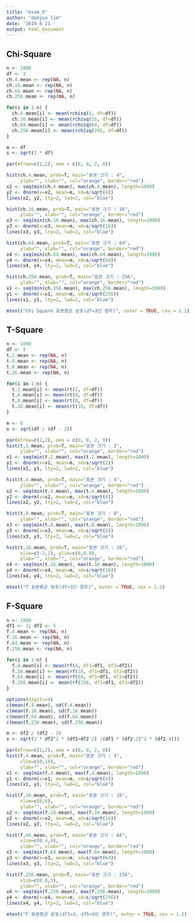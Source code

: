 ```yaml
---
title: "exam_9"
author: "dokyun lim"
date: '2019 6 21 '
output: html_document
---
```


## Chi-Square

```r
n <- 1000
df <- 3
ch.4.mean <- rep(NA, n)
ch.16.mean <- rep(NA, n)
ch.64.mean <- rep(NA, n)
ch.256.mean <- rep(NA, n)

for(i in 1:n) {
  ch.4.mean[i] <- mean(rchisq(4, df=df))
  ch.16.mean[i] <- mean(rchisq(16, df=df))
  ch.64.mean[i] <- mean(rchisq(64, df=df))
  ch.256.mean[i] <- mean(rchisq(256, df=df))
}

m <- df
s <- sqrt(2 * df)

par(mfrow=c(2,2), oma = c(0, 0, 2, 0))

hist(ch.4.mean, prob=T, main="표본 크기 : 4", 
     ylab="", xlab="", col="orange", border="red")
x2 <- seq(min(ch.4.mean), max(ch.4.mean), length=1000)
y2 <- dnorm(x=x2, mean=m, sd=s/sqrt(4))
lines(x2, y2, lty=2, lwd=2, col="blue")

hist(ch.16.mean, prob=T, main="표본 크기 : 16", 
     ylab="", xlab="", col="orange", border="red")
x3 <- seq(min(ch.16.mean), max(ch.16.mean), length=1000)
y3 <- dnorm(x=x3, mean=m, sd=s/sqrt(16))
lines(x3, y3, lty=2, lwd=2, col="blue")

hist(ch.64.mean, prob=T, main="표본 크기 : 64", 
     ylab="", xlab="", col="orange", border="red")
x4 <- seq(min(ch.64.mean), max(ch.64.mean), length=1000)
y4 <- dnorm(x=x4, mean=m, sd=s/sqrt(64))
lines(x4, y4, lty=2, lwd=2, col="blue")

hist(ch.256.mean, prob=T, main="표본 크기 : 256", 
     ylab="", xlab="", col="orange", border="red")
x1 <- seq(min(ch.256.mean), max(ch.256.mean), length=1000)
y1 <- dnorm(x=x1, mean=m, sd=s/sqrt(256))
lines(x1, y1, lty=2, lwd=2, col="blue")

mtext("Chi Square 표본평균 분포(df=3인 경우)", outer = TRUE, cex = 1.2)
```

## T-Square

```r
n <- 1000
df <- 3
t.2.mean <- rep(NA, n)
t.4.mean <- rep(NA, n)
t.8.mean <- rep(NA, n)
t.16.mean <- rep(NA, n)

for(i in 1:n) {
  t.2.mean[i] <- mean(rt(2, df=df))
  t.4.mean[i] <- mean(rt(4, df=df))
  t.8.mean[i] <- mean(rt(8, df=df))
  t.16.mean[i] <- mean(rt(16, df=df))
}

m <- 0
s <- sqrt(df / (df - 2))

par(mfrow=c(2,2), oma = c(0, 0, 2, 0))
hist(t.2.mean, prob=T, main="표본 크기 : 2", 
     ylab="", xlab="", col="orange", border="red")
x1 <- seq(min(t.2.mean), max(t.2.mean), length=1000)
y1 <- dnorm(x=x1, mean=m, sd=s/sqrt(2))
lines(x1, y1, lty=2, lwd=2, col="blue")

hist(t.4.mean, prob=T, main="표본 크기 : 4", 
     ylab="", xlab="", col="orange", border="red")
x2 <- seq(min(t.4.mean), max(t.4.mean), length=1000)
y2 <- dnorm(x=x2, mean=m, sd=s/sqrt(4))
lines(x2, y2, lty=2, lwd=2, col="blue")

hist(t.8.mean, prob=T, main="표본 크기 : 8", 
     ylab="", xlab="", col="orange", border="red")
x3 <- seq(min(t.8.mean), max(t.8.mean), length=1000)
y3 <- dnorm(x=x3, mean=m, sd=s/sqrt(8))
lines(x3, y3, lty=2, lwd=2, col="blue")

hist(t.16.mean, prob=T, main="표본 크기 : 16", 
     xlim=c(-2,2), ylim=c(0,0.9), 
     ylab="", xlab="", col="orange", border="red")
x4 <- seq(min(t.16.mean), max(t.16.mean), length=1000)
y4 <- dnorm(x=x4, mean=m, sd=s/sqrt(16))
lines(x4, y4, lty=2, lwd=2, col="blue")

mtext("T 표본평균 분포(df=3인 경우)", outer = TRUE, cex = 1.2)

```


## F-Square
```r

n <- 1000
df1 <- 3; df2 <- 5
f.4.mean <- rep(NA, n)
f.16.mean <- rep(NA, n)
f.64.mean <- rep(NA, n)
f.256.mean <- rep(NA, n)

for(i in 1:n) {
  f.4.mean[i] <- mean(rf(4, df1=df1, df2=df2))
  f.16.mean[i] <- mean(rf(16, df1=df1, df2=df2))
  f.64.mean[i] <- mean(rf(64, df1=df1, df2=df2))
  f.256.mean[i] <- mean(rf(256, df1=df1, df2=df2))
}

options(digits=4)
c(mean(f.4.mean), sd(f.4.mean))
c(mean(f.16.mean), sd(f.16.mean))
c(mean(f.64.mean), sd(f.64.mean))
c(mean(f.256.mean), sd(f.256.mean))

m <- df2 / (df2 - 2)
s <- sqrt(2 * df2^2 * (df1+df2-2) /(df1 * (df2-2)^2 * (df2-4)))

par(mfrow=c(2,2), oma = c(0, 0, 2, 0))
hist(f.4.mean, prob=T, main="표본 크기 : 4", 
     xlim=c(0,10),
     ylab="", xlab="", col="orange", border="red")
x1 <- seq(min(f.4.mean), max(f.4.mean), length=1000)
y1 <- dnorm(x=x1, mean=m, sd=s/sqrt(4))
lines(x1, y1, lty=2, lwd=2, col="blue")

hist(f.16.mean, prob=T, main="표본 크기 : 16", 
     xlim=c(0,6),
     ylab="", xlab="", col="orange", border="red")
x2 <- seq(min(f.16.mean), max(f.16.mean), length=1000)
y2 <- dnorm(x=x2, mean=m, sd=s/sqrt(16))
lines(x2, y2, lty=2, lwd=2, col="blue")

hist(f.64.mean, prob=T, main="표본 크기 : 64", 
     xlim=c(0.4,4),
     ylab="", xlab="", col="orange", border="red")
x3 <- seq(min(f.64.mean), max(f.64.mean), length=1000)
y3 <- dnorm(x=x3, mean=m, sd=s/sqrt(64))
lines(x3, y3, lty=2, lwd=2, col="blue")

hist(f.256.mean, prob=T, main="표본 크기 : 256", 
     xlim=c(0.8,3),
     ylab="", xlab="", col="orange", border="red")
x4 <- seq(min(f.256.mean), max(f.256.mean), length=1000)
y4 <- dnorm(x=x4, mean=m, sd=s/sqrt(256))
lines(x4, y4, lty=2, lwd=2, col="blue")

mtext("F 표본평균 분포(df1=3, df5=5인 경우)", outer = TRUE, cex = 1.2)
```